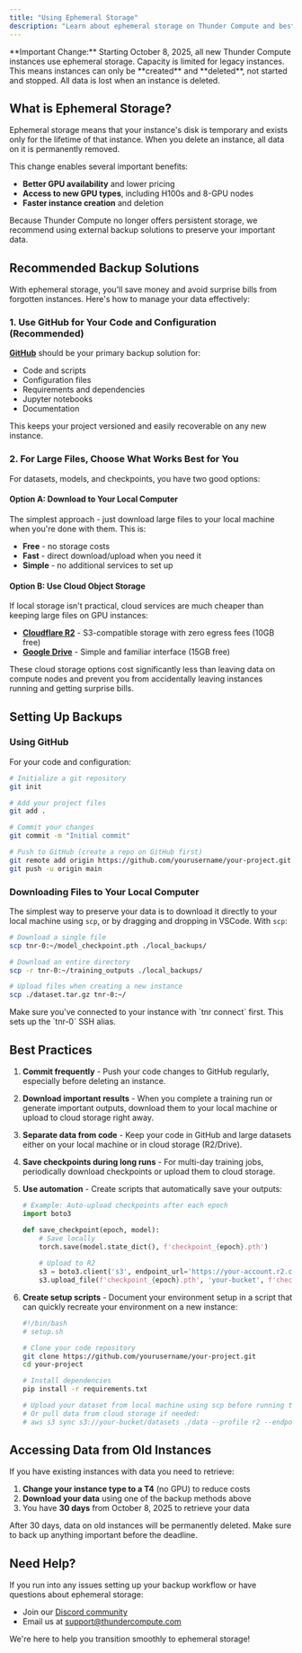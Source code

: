 ```yaml
---
title: "Using Ephemeral Storage"
description: "Learn about ephemeral storage on Thunder Compute and best practices for backing up your data."
---
```


<Warning>
  **Important Change:** Starting October 8, 2025, all new Thunder Compute instances use ephemeral storage. Capacity is limited for legacy instances. This means instances can only be **created** and **deleted**, not started and stopped. All data is lost when an instance is deleted.
</Warning>

## What is Ephemeral Storage?

Ephemeral storage means that your instance's disk is temporary and exists only for the lifetime of that instance. When you delete an instance, all data on it is permanently removed.

This change enables several important benefits:
- **Better GPU availability** and lower pricing
- **Access to new GPU types**, including H100s and 8-GPU nodes
- **Faster instance creation** and deletion

Because Thunder Compute no longer offers persistent storage, we recommend using external backup solutions to preserve your important data.

## Recommended Backup Solutions

With ephemeral storage, you'll save money and avoid surprise bills from forgotten instances. Here's how to manage your data effectively:

### 1. Use GitHub for Your Code and Configuration (Recommended)

**[GitHub](https://github.com/)** should be your primary backup solution for:

- Code and scripts
- Configuration files
- Requirements and dependencies
- Jupyter notebooks
- Documentation

This keeps your project versioned and easily recoverable on any new instance.

### 2. For Large Files, Choose What Works Best for You

For datasets, models, and checkpoints, you have two good options:

#### Option A: Download to Your Local Computer

The simplest approach - just download large files to your local machine when you're done with them. This is:
- **Free** - no storage costs
- **Fast** - direct download/upload when you need it
- **Simple** - no additional services to set up

#### Option B: Use Cloud Object Storage

If local storage isn't practical, cloud services are much cheaper than keeping large files on GPU instances:

- **[Cloudflare R2](https://www.cloudflare.com/products/r2/)** - S3-compatible storage with zero egress fees (10GB free)
- **[Google Drive](https://www.google.com/drive/)** - Simple and familiar interface (15GB free)

<Note>
  These cloud storage options cost significantly less than leaving data on compute nodes and prevent you from accidentally leaving instances running and getting surprise bills.
</Note>

## Setting Up Backups

### Using GitHub

For your code and configuration:

```bash
# Initialize a git repository
git init

# Add your project files
git add .

# Commit your changes
git commit -m "Initial commit"

# Push to GitHub (create a repo on GitHub first)
git remote add origin https://github.com/yourusername/your-project.git
git push -u origin main
```

### Downloading Files to Your Local Computer

The simplest way to preserve your data is to download it directly to your local machine using `scp`, or by dragging and dropping in VSCode. With `scp`:

```bash
# Download a single file
scp tnr-0:~/model_checkpoint.pth ./local_backups/

# Download an entire directory
scp -r tnr-0:~/training_outputs ./local_backups/

# Upload files when creating a new instance
scp ./dataset.tar.gz tnr-0:~/
```

<Note>
  Make sure you've connected to your instance with `tnr connect` first. This sets up the `tnr-0` SSH alias.
</Note>

## Best Practices

1. **Commit frequently** - Push your code changes to GitHub regularly, especially before deleting an instance.

2. **Download important results** - When you complete a training run or generate important outputs, download them to your local machine or upload to cloud storage right away.

3. **Separate data from code** - Keep your code in GitHub and large datasets either on your local machine or in cloud storage (R2/Drive).

4. **Save checkpoints during long runs** - For multi-day training jobs, periodically download checkpoints or upload them to cloud storage.

5. **Use automation** - Create scripts that automatically save your outputs:

   ```python
   # Example: Auto-upload checkpoints after each epoch
   import boto3
   
   def save_checkpoint(epoch, model):
       # Save locally
       torch.save(model.state_dict(), f'checkpoint_{epoch}.pth')
       
       # Upload to R2
       s3 = boto3.client('s3', endpoint_url='https://your-account.r2.cloudflarestorage.com')
       s3.upload_file(f'checkpoint_{epoch}.pth', 'your-bucket', f'checkpoints/checkpoint_{epoch}.pth')
   ```

6. **Create setup scripts** - Document your environment setup in a script that can quickly recreate your environment on a new instance:

   ```bash
   #!/bin/bash
   # setup.sh
   
   # Clone your code repository
   git clone https://github.com/yourusername/your-project.git
   cd your-project
   
   # Install dependencies
   pip install -r requirements.txt
   
   # Upload your dataset from local machine using scp before running this
   # Or pull data from cloud storage if needed:
   # aws s3 sync s3://your-bucket/datasets ./data --profile r2 --endpoint-url https://your-account.r2.cloudflarestorage.com
   ```

## Accessing Data from Old Instances

If you have existing instances with data you need to retrieve:

1. **Change your instance type to a T4** (no GPU) to reduce costs
2. **Download your data** using one of the backup methods above
3. You have **30 days** from October 8, 2025 to retrieve your data

<Warning>
  After 30 days, data on old instances will be permanently deleted. Make sure to back up anything important before the deadline.
</Warning>

## Need Help?

If you run into any issues setting up your backup workflow or have questions about ephemeral storage:

- Join our [Discord community](https://discord.gg/thundercompute)
- Email us at support@thundercompute.com

We're here to help you transition smoothly to ephemeral storage!
